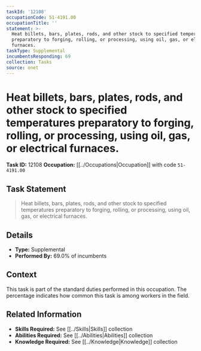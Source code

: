 ```yaml
---
taskId: '12108'
occupationCode: 51-4191.00
occupationTitle: ''
statement: >-
  Heat billets, bars, plates, rods, and other stock to specified temperatures
  preparatory to forging, rolling, or processing, using oil, gas, or electrical
  furnaces.
taskType: Supplemental
incumbentsResponding: 69
collection: Tasks
source: onet
---
```

# Heat billets, bars, plates, rods, and other stock to specified temperatures preparatory to forging, rolling, or processing, using oil, gas, or electrical furnaces.

**Task ID:** 12108
**Occupation:** [[../Occupations|Occupation]] with code `51-4191.00`

## Task Statement

> Heat billets, bars, plates, rods, and other stock to specified temperatures preparatory to forging, rolling, or processing, using oil, gas, or electrical furnaces.

## Details

- **Type:** Supplemental
- **Performed By:** 69.0% of incumbents

## Context

This task is part of the standard duties performed in this occupation. The percentage indicates how common this task is among workers in the field.

## Related Information

- **Skills Required:** See [[../Skills|Skills]] collection
- **Abilities Required:** See [[../Abilities|Abilities]] collection
- **Knowledge Required:** See [[../Knowledge|Knowledge]] collection
